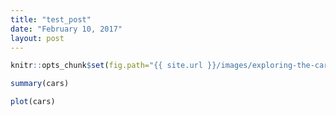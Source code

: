 ```yaml
---
title: "test_post"
date: "February 10, 2017"
layout: post
---
```


```r
knitr::opts_chunk$set(fig.path="{{ site.url }}/images/exploring-the-cars-dataset-")
```

```r
summary(cars)
```

```r
plot(cars)
```